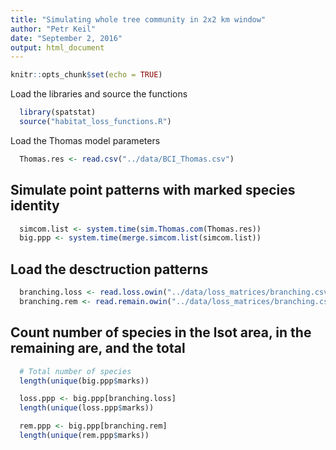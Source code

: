 ```yaml
---
title: "Simulating whole tree community in 2x2 km window"
author: "Petr Keil"
date: "September 2, 2016"
output: html_document
---
```


```r
knitr::opts_chunk$set(echo = TRUE)
```

Load the libraries and source the functions

```r
  library(spatstat)
  source("habitat_loss_functions.R")
```

Load the Thomas model parameters

```r
  Thomas.res <- read.csv("../data/BCI_Thomas.csv")
```

## Simulate point patterns with marked species identity

```r
  simcom.list <- system.time(sim.Thomas.com(Thomas.res))
  big.ppp <- system.time(merge.simcom.list(simcom.list))
```

## Load the desctruction patterns
```r
  branching.loss <- read.loss.owin("../data/loss_matrices/branching.csv")
  branching.rem <- read.remain.owin("../data/loss_matrices/branching.csv")
```

## Count number of species in the lsot area, in the remaining are, and the total

```r
  # Total number of species
  length(unique(big.ppp$marks))

  loss.ppp <- big.ppp[branching.loss]
  length(unique(loss.ppp$marks)) 

  rem.ppp <- big.ppp[branching.rem]
  length(unique(rem.ppp$marks)) 

```








